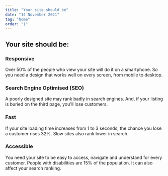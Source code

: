 ```yaml
---
title: "Your site should be"
date: "14 November 2021"
tag: "home"
order: "1"
---
```


## Your site should be:

### Responsive

Over 50% of the people who view your site will do it on a smartphone. So you need a design that works well on every screen, from mobile to desktop.

### Search Engine Optimised (SEO)

A poorly designed site may rank badly in search engines. And, if your listing is buried on the third page, you'll lose customers.

### Fast

If your site loading time increases from 1 to 3 seconds, the chance you lose a customer rises 32%. Slow sites also rank lower in search.

### Accessible

You need your site to be easy to access, navigate and understand for every customer. People with disabilities are 15% of the population. It can also affect your search ranking.
